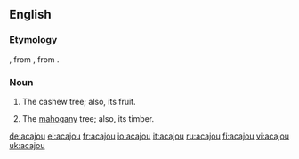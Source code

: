 ==English==
===Etymology===
{{etyl|fr}}, from {{etyl|pt}} {{term|acajú|lang=pt}}, from {{Tupian.}} {{term|acajuba}}.

===Noun===
{{en-noun}}

#{{botany}} The cashew tree; also, its fruit.
#{{botany}} The [[mahogany]] tree; also, its timber.

[[de:acajou]]
[[el:acajou]]
[[fr:acajou]]
[[io:acajou]]
[[it:acajou]]
[[ru:acajou]]
[[fi:acajou]]
[[vi:acajou]]
[[uk:acajou]]